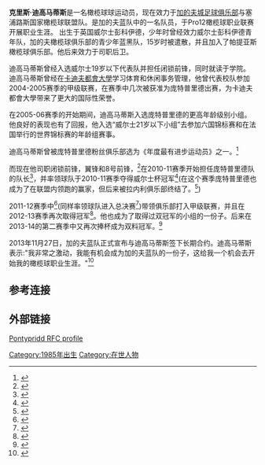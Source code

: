 '''克里斯·迪高马蒂斯'''是一名橄榄球球运动员，现在效力于[[加的夫城足球俱乐部|加的夫城足球俱乐部]]与塞浦路斯国家橄榄球联盟队。是加的夫蓝队中的一名队员，于Pro12橄榄球职业联赛开展职业生涯。
出生于英国威尔士彭科伊德，少年时曾经效力威尔士彭科伊德青年队，加的夫橄榄球俱乐部的青少年蓝黑队，15岁时被遣散，并且加入了帕提亚斯橄榄球俱乐部。他后来效力于{{tsl|en|Tondu RFC|唐道俱乐部}}司职后卫。

迪高马蒂斯曾经入选威尔士19岁以下代表队并担任闭锁前锋，同时就读于{{tsl|en| Celtic Warriors|凯尔特勇士}}学院。
迪高马蒂斯曾经在[[卡迪夫都會大學|卡迪夫都會大學]]学习体育和休闲事务管理，他曾代表校队参加2004-2005赛季的甲级联赛，在赛季中几次被获准为庞特普里德出赛，为卡迪夫都會大學带来了更大的国际性荣誉。

在2005-06赛季的开始期间，迪高马蒂斯入选庞特普里德的更高年龄级别小组。他良好的表现也有了回报，他入选“威尔士21岁以下小组”去参加六国锦标赛和在法国举行的世界锦标赛的年龄组赛事。

迪高马蒂斯曾被庞特普里德粉丝俱乐部选为《年度最有进步运动员》之一。<ref>{{Cite web |url=http://www.parikiaki.com/2013/11/cardiff-blues-sign-pontypridds-chris-dicomidis/ |title=存档副本 |accessdate=2016-07-29 |archive-date=2020-12-08 |archive-url=https://web.archive.org/web/20201208071953/http://www.parikiaki.com/2013/11/cardiff-blues-sign-pontypridds-chris-dicomidis/ |dead-url=no }}</ref>

而现在他司职闭锁前锋，翼锋和8号前锋，<ref>{{cite web |url=http://www.ponty.net/dico-up-and-running-and-raring-to-go |title=存档副本 |accessdate=2014年12月21日 |deadurl=yes |archiveurl=https://web.archive.org/web/20141221194712/http://www.ponty.net/dico-up-and-running-and-raring-to-go |archivedate=2014年12月21日 |df= }}</ref>在2010-11赛季开始担任庞特普里德队的队长<ref>{{cite web |url=http://www.ponty.net/captain-dicomidis |title=存档副本 |accessdate=2010年11月18日 |deadurl=yes |archiveurl=https://web.archive.org/web/20120402000812/http://www.ponty.net/captain-dicomidis |archivedate=2012年4月2日 |df= }}</ref>，并率领球队于2010-11赛季夺得威尔士杯冠军<ref>{{cite web |url=http://www.ponty.net/a-cup-that-cheers-for-ponty |title=存档副本 |accessdate=2014年12月21日 |deadurl=yes |archiveurl=https://web.archive.org/web/20141221200438/http://www.ponty.net/a-cup-that-cheers-for-ponty |archivedate=2014年12月21日 |df= }}</ref>(在这个赛季庞特普里德也成为了在联盟内领跑的赢家，但后来被拉内利俱乐部终结了。<ref>{{cite web |url=http://www.ponty.net/dico-s-post-match-reaction |title=存档副本 |accessdate=2014年12月21日 |deadurl=yes |archiveurl=https://web.archive.org/web/20141221204206/http://www.ponty.net/dico-s-post-match-reaction |archivedate=2014年12月21日 |df= }}</ref>)

2011-12赛季中<ref>{{cite web |url=http://www.ponty.net/dico-s-delight-at-league-title-win |title=存档副本 |accessdate=2014年12月21日 |deadurl=yes |archiveurl=https://web.archive.org/web/20141221200423/http://www.ponty.net/dico-s-delight-at-league-title-win |archivedate=2014年12月21日 |df= }}</ref>(同样率领球队进入总决赛<ref>{{Cite web |url=http://www.bbc.co.uk/sport/0/rugby-union/17982257 |title=存档副本 |accessdate=2016-07-29 |archive-date=2012-05-11 |archive-url=https://web.archive.org/web/20120511122027/http://www.bbc.co.uk/sport/0/rugby-union/17982257 |dead-url=no }}</ref>)带领俱乐部打入甲级联赛，并且在2012-13赛季再次取得冠军<ref>{{cite web |url=http://www.ponty.net/proud-ponty-savour-double-delight |title=存档副本 |accessdate=2014年12月21日 |deadurl=yes |archiveurl=https://web.archive.org/web/20141221200433/http://www.ponty.net/proud-ponty-savour-double-delight |archivedate=2014年12月21日 |df= }}</ref>。他也成为了取得过双冠军的小组的一份子。后来在2013-14的第二赛季中又再次捧杯成为双料冠军。<ref>{{cite web |url=http://www.ponty.net/glory-glory-ponty-rugby |title=存档副本 |accessdate=2014年12月21日 |deadurl=yes |archiveurl=https://web.archive.org/web/20141221200428/http://www.ponty.net/glory-glory-ponty-rugby |archivedate=2014年12月21日 |df= }}</ref>

2013年11月27日，加的夫蓝队正式宣布与迪高马蒂斯签下长期合约。迪高马蒂斯表示:"我非常之激动，我能有机会成为加的夫蓝队的一份子，这给我一个机会去开始我的橄榄球职业生涯。"<ref>{{Cite web |url=http://www.cardiffblues.com/news/6653.php#.UpYMScRSiSp |title=存档副本 |accessdate=2016-07-29 |archive-date=2016-04-30 |archive-url=https://web.archive.org/web/20160430124734/http://www.cardiffblues.com/news/6653.php#.UpYMScRSiSp |dead-url=no }}</ref>
==参考连接==
{{Reflist|2}}
==外部链接==
[http://www.ponty.net/dicomidis-chris0 Pontypridd RFC profile] {{Wayback|url=http://www.ponty.net/dicomidis-chris0 |date=20161115012943 }}

{{DEFAULTSORT:Dicomidis, Chris}}

[[Category:1985年出生|Category:1985年出生]]
[[Category:在世人物|Category:在世人物]]